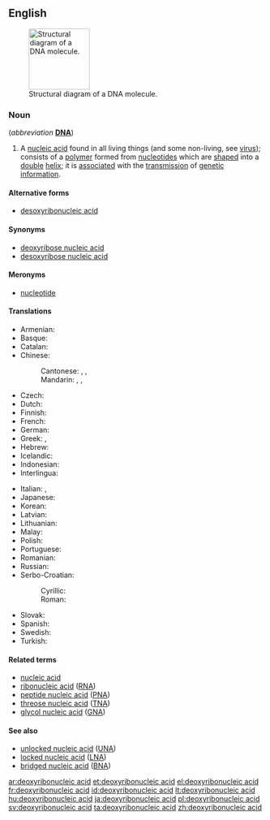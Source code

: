 ==English==
{{wikipedia|DNA|lang=en}}
[[File:DNA-structure-and-bases.png|thumb|120px|Structural diagram of a DNA molecule.]]

===Noun===
{{en-noun|head=[[deoxyribonucleic]] [[acid]]|-}} (''abbreviation'' '''[[DNA]]''')

# {{context|genetics|biochemistry|lang=en}} A [[nucleic acid]] found in all living things (and some non-living, see [[virus]]); consists of a [[polymer]] formed from [[nucleotide]]s which are [[shaped]] into a [[double]] [[helix]]; it is [[associated]] with the [[transmission]] of [[genetic]] [[information]].

====Alternative forms====
* [[desoxyribonucleic acid]]

====Synonyms====
* [[deoxyribose nucleic acid]]
* [[desoxyribose nucleic acid]]

====Meronyms====
* [[nucleotide]]

====Translations====
<!--Put the full forms only in this table. The translations of the abbreviation belong the translation table for "DNA", not here-->
{{trans-top|deoxyribonucleic acid}}
* Armenian: {{t|hy|դեզօքսիռիբոնուկլեինաթթու|tr=dezòk’siṙibonukleinat’t’u}}
* Basque: {{t|eu|azido desoxirribonukleiko}}
* Catalan: {{t|ca|àcid desoxiribonucleic}}
* Chinese:
*: Cantonese: {{t|yue|脫氧核糖核酸|sc=Hani}}, {{t|yue|脱氧核糖核酸|tr=tyut3 joeng5 hat6 tong4 hat6 syun1|sc=Hani}}, {{t|yue|去氧核糖核酸|tr=heoi3 joeng5 hat6 tong4 hat6 syun1|sc=Hani}}
*: Mandarin: {{t+|cmn|脫氧核糖核酸|sc=Hani}}, {{t|cmn|脱氧核糖核酸|tr=tuōyǎng hétáng hésuān|sc=Hani}}, {{t+|cmn|去氧核糖核酸|tr=qùyǎng hétáng hésuān|sc=Hani}}
* Czech: {{t|cs|deoxyribonukleová kyselina|f}}
* Dutch: {{t+|nl|desoxyribonucleïnezuur}}
* Finnish: {{t|fi|deoksiribonukleiinihappo}}
* French: {{t+|fr|acide désoxyribonucléique|m}}
* German: {{t+|de|Desoxyribonukleinsäure|f}}
* Greek: {{t+|el|δεσοξυριβοζονουκλεϊνικό οξύ|p|tr=desoxyrivozonoukleinikó oxý|sc=Grek}}, {{t|el|δεοξυριβονουκλεϊκό οξύ|p|tr=deoxyrivonoukleikó oxý|sc=Grek}}
* Hebrew: {{t+|he|דנ"א|f|tr=khumtsá deóksiribonucléit|alt=חומצה דאוקסיריבונוקלאית|sc=Hebr}}
* Icelandic: {{t+|is|deoxýríbósakjarnsýra|f}}
* Indonesian: {{t+|id|asam deoksiribonukleat}}
* Interlingua: {{t|ia|acido desoxyribonucleic}}
{{trans-mid}}
* Italian: {{t|it|acido desossiribonucleico|m}}, {{t|it|acido deossiribonucleico|m}}
* Japanese: {{t+|ja|デオキシリボ核酸|tr=deokishiribo kakusan}}
* Korean: {{t|ko|디옥시리보핵산|sc=Kore}}
* Latvian: {{t|lv|dezoksiribonukleīnskābe}}
* Lithuanian: {{t|lt|deoksiribonukleorugštis|f}}
* Malay: {{t|ms|asid deoksiribonukleik}}
* Polish: {{t|pl|kwas dezoksyrybonukleinowy|m}}
* Portuguese: {{t|pt|ácido desoxirribonucleico|m}}
* Romanian: {{t+|ro|acid dezoxiribonucleic|m}}
* Russian: {{t+|ru|дезоксирибонуклеиновая кислота|f|tr=dɛsoksiribonukleínovaja kislotá}}
* Serbo-Croatian:
*: Cyrillic: {{t|sh|дезоксирибонуклеинска киселина|f|sc=Cyrl}}
*: Roman: {{t|sh|dezoksiribonukleinska kiselina|f}}
* Slovak: {{t|sk|deoxyribonukleová kyselina|f}}
* Spanish: {{t+|es|ácido desoxirribonucleico|m}}
* Swedish: {{t|sv|deoxiribonukleinsyra|c}}
* Turkish: {{t|tr|deoksiribonükleik asit}}
{{trans-bottom}}

====Related terms====
* [[nucleic acid]]
* [[ribonucleic acid]] ([[RNA]])
* [[peptide nucleic acid]] ([[PNA]])
* [[threose nucleic acid]] ([[TNA]])
* [[glycol nucleic acid]] ([[GNA]])

====See also====
* [[unlocked nucleic acid]] ([[UNA]])
* [[locked nucleic acid]] ([[LNA]])
* [[bridged nucleic acid]] ([[BNA]])

[[ar:deoxyribonucleic acid]]
[[et:deoxyribonucleic acid]]
[[el:deoxyribonucleic acid]]
[[fr:deoxyribonucleic acid]]
[[id:deoxyribonucleic acid]]
[[lt:deoxyribonucleic acid]]
[[hu:deoxyribonucleic acid]]
[[ja:deoxyribonucleic acid]]
[[pl:deoxyribonucleic acid]]
[[sv:deoxyribonucleic acid]]
[[ta:deoxyribonucleic acid]]
[[zh:deoxyribonucleic acid]]